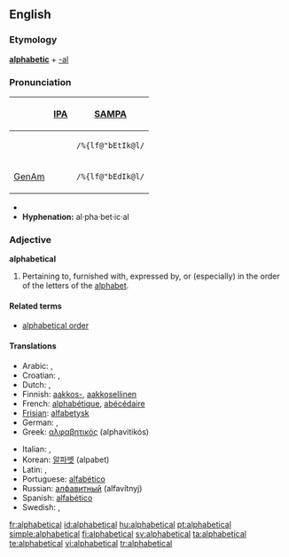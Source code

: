 ==English==

===Etymology===
'''[[alphabetic]]''' + [[-al]]

===Pronunciation===
{| border=1 cellpadding=5
! !! [[w:IPA|IPA]] !! [[w:SAMPA|SAMPA]]
|-
!
| {{IPAchar|/ˌælfəˈbɛtɪkəl/}} || <tt>/%{lf@"bEtIk@l/</tt>
|-
! [[GenAm]]
| {{IPAchar|/ˌælfəˈbɛdɪkəl/}} || <tt>/%{lf@"bEdIk@l/</tt>
|}
*{{audio|en-us-alphabetical.ogg|Audio (US)}}
*'''Hyphenation:''' al·pha·bet·ic·al

===Adjective===
'''alphabetical'''

# Pertaining to, furnished with, expressed by, or (especially) in the order of the letters of the [[alphabet]].
<!-- modified Webster 1913 def -->

====Related terms====
*[[alphabetical order]]

====Translations====
{{top}}
*Arabic: {{ARchar|[[الفبائي|ألِفْبَائِيّ]]}} {{IPAchar|(’alifbá’i)}}, {{ARchar|[[ابجدي|أبجَدِيّ]]}} {{IPAchar|(’abjádi)}}
*Croatian: {{t-|hr|abecedni}}, {{t-|hr|alfabetski}}
* Dutch: {{t|nl|alfabetisch}}, 
*Finnish: [[aakkoset|aakkos-]], [[aakkosellinen]]
*French: [[alphabétique]], [[abécédaire]]
*[[Frisian]]: [[alfabetysk]]
* German: {{t|de|alphabetisch}}, 
*Greek: [[αλφαβητικός]] (alphavitikós)
{{mid}}
* Italian: {{t-|it|alfabetico}}, 
*Korean: [[알파벳]] (alpabet)
* Latin: {{t|la|abecedarius}}, 
*Portuguese: [[alfabético]]
*Russian: [[алфавитный]] (alfavítnyj)
*Spanish: [[alfabético]]
* Swedish: {{t|sv|alfabetisk}}, 
{{bottom}}

[[fr:alphabetical]]
[[id:alphabetical]]
[[hu:alphabetical]]
[[pt:alphabetical]]
[[simple:alphabetical]]
[[fi:alphabetical]]
[[sv:alphabetical]]
[[ta:alphabetical]]
[[te:alphabetical]]
[[vi:alphabetical]]
[[tr:alphabetical]]
